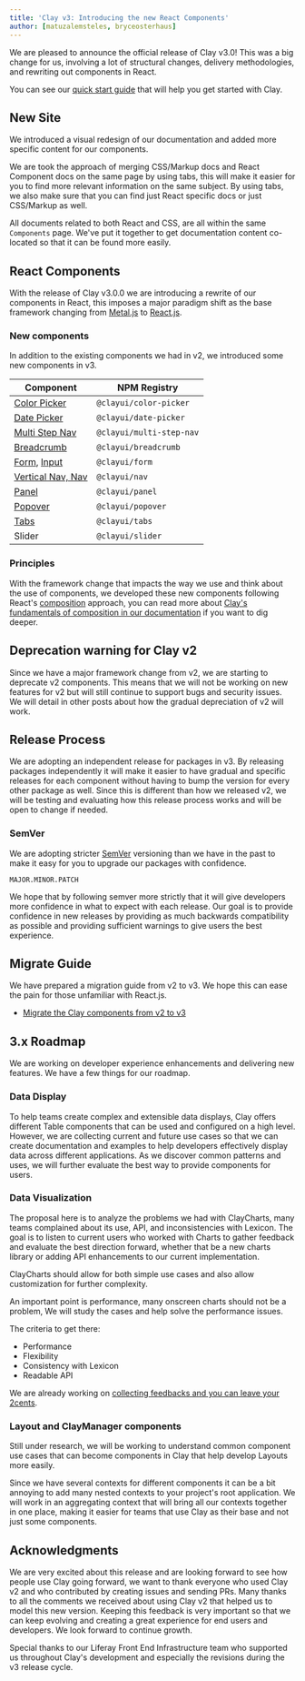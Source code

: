 ```yaml
---
title: 'Clay v3: Introducing the new React Components'
author: [matuzalemsteles, bryceosterhaus]
---
```


We are pleased to announce the official release of Clay v3.0! This was a big change for us, involving a lot of structural changes, delivery methodologies, and rewriting out components in React.

You can see our [quick start guide](/docs/get-started/how-to-use-clay.html) that will help you get started with Clay.

## New Site

We introduced a visual redesign of our documentation and added more specific content for our components.

We are took the approach of merging CSS/Markup docs and React Component docs on the same page by using tabs, this will make it easier for you to find more relevant information on the same subject. By using tabs, we also make sure that you can find just React specific docs or just CSS/Markup as well.

All documents related to both React and CSS, are all within the same `Components` page. We've put it together to get documentation content co-located so that it can be found more easily.

## React Components

With the release of Clay v3.0.0 we are introducing a rewrite of our components in React, this imposes a major paradigm shift as the base framework changing from [Metal.js](http://metaljs.com/) to [React.js](https://reactjs.org/).

### New components

In addition to the existing components we had in v2, we introduced some new components in v3.

| Component                                                                            | NPM Registry             |
| ------------------------------------------------------------------------------------ | ------------------------ |
| [Color Picker](/docs/components/color-picker.html)                                   | `@clayui/color-picker`   |
| [Date Picker](/docs/components/date-picker.html)                                     | `@clayui/date-picker`    |
| [Multi Step Nav](/docs/components/forms/multi-step-nav.html)                         | `@clayui/multi-step-nav` |
| [Breadcrumb](/docs/components/navigation/breadcrumbs.html)                           | `@clayui/breadcrumb`     |
| [Form](/docs/components/forms/form.html), [Input](/docs/components/forms/input.html) | `@clayui/form`           |
| [Vertical Nav, Nav](/docs/components/navigation/vertical-navigation.html)            | `@clayui/nav`            |
| [Panel](/docs/components/Panel.html)                                                 | `@clayui/panel`          |
| [Popover](/docs/components/popover.html)                                             | `@clayui/popover`        |
| [Tabs](/docs/components/tabs.html)                                                   | `@clayui/tabs`           |
| Slider                                                                               | `@clayui/slider`         |

### Principles

With the framework change that impacts the way we use and think about the use of components, we developed these new components following React's [composition](https://reactjs.org/docs/composition-vs-inheritance.html) approach, you can read more about [Clay's fundamentals of composition in our documentation](/docs/get-started/composing.html) if you want to dig deeper.

## Deprecation warning for Clay v2

Since we have a major framework change from v2, we are starting to deprecate v2 components. This means that we will not be working on new features for v2 but will still continue to support bugs and security issues. We will detail in other posts about how the gradual depreciation of v2 will work.

## Release Process

We are adopting an independent release for packages in v3. By releasing packages independently it will make it easier to have gradual and specific releases for each component without having to bump the version for every other package as well. Since this is different than how we released v2, we will be testing and evaluating how this release process works and will be open to change if needed.

### SemVer

We are adopting stricter [SemVer](https://semver.org/) versioning than we have in the past to make it easy for you to upgrade our packages with confidence.

```shell
MAJOR.MINOR.PATCH
```

We hope that by following semver more strictly that it will give developers more confidence in what to expect with each release. Our goal is to provide confidence in new releases by providing as much backwards compatibility as possible and providing sufficient warnings to give users the best experience.

## Migrate Guide

We have prepared a migration guide from v2 to v3. We hope this can ease the pain for those unfamiliar with React.js.

<div class="clay-ullist clay-ullist-margin-sm">

-   [Migrate the Clay components from v2 to v3](/docs/get-started/migrate-the-clay-components-from-v2-to-v3.html)

</div>

## 3.x Roadmap

We are working on developer experience enhancements and delivering new features. We have a few things for our roadmap.

### Data Display

To help teams create complex and extensible data displays, Clay offers different Table components that can be used and configured on a high level. However, we are collecting current and future use cases so that we can create documentation and examples to help developers effectively display data across different applications. As we discover common patterns and uses, we will further evaluate the best way to provide components for users.

### Data Visualization

The proposal here is to analyze the problems we had with ClayCharts, many teams complained about its use, API, and inconsistencies with Lexicon. The goal is to listen to current users who worked with Charts to gather feedback and evaluate the best direction forward, whether that be a new charts library or adding API enhancements to our current implementation.

ClayCharts should allow for both simple use cases and also allow customization for further complexity.

An important point is performance, many onscreen charts should not be a problem, We will study the cases and help solve the performance issues.

The criteria to get there:

-   Performance
-   Flexibility
-   Consistency with Lexicon
-   Readable API

We are already working on [collecting feedbacks and you can leave your 2cents](https://github.com/liferay/clay/issues/2577).

### Layout and ClayManager components

Still under research, we will be working to understand common component use cases that can become components in Clay that help develop Layouts more easily.

Since we have several contexts for different components it can be a bit annoying to add many nested contexts to your project's root application. We will work in an aggregating context that will bring all our contexts together in one place, making it easier for teams that use Clay as their base and not just some components.

## Acknowledgments

We are very excited about this release and are looking forward to see how people use Clay going forward, we want to thank everyone who used Clay v2 and who contributed by creating issues and sending PRs. Many thanks to all the comments we received about using Clay v2 that helped us to model this new version. Keeping this feedback is very important so that we can keep evolving and creating a great experience for end users and developers. We look forward to continue growth.

Special thanks to our Liferay Front End Infrastructure team who supported us throughout Clay's development and especially the revisions during the v3 release cycle.
